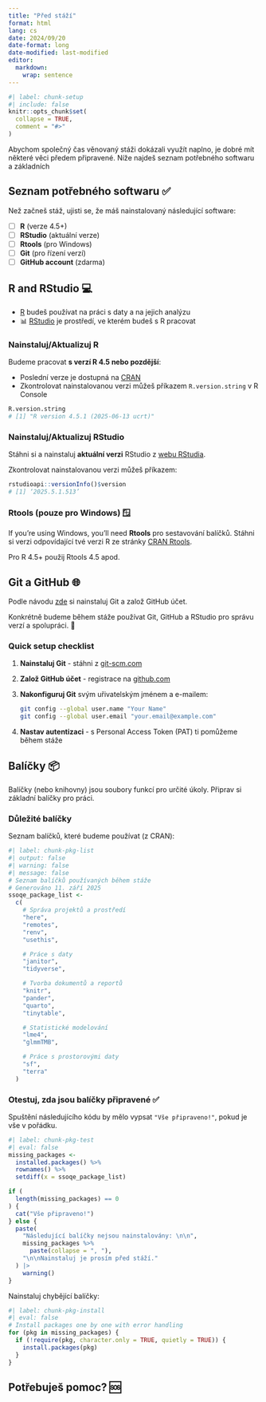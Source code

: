 ---
title: "Před stáží"
format: html
lang: cs
date: 2024/09/20
date-format: long
date-modified: last-modified
editor: 
  markdown: 
    wrap: sentence
---

```{r}
#| label: chunk-setup
#| include: false
knitr::opts_chunk$set(
  collapse = TRUE,
  comment = "#>"
)
```

Abychom společný čas věnovaný stáži dokázali využít naplno, je dobré mít některé věci předem připravené. Níže najdeš seznam potřebného softwaru a základních 

## Seznam potřebného softwaru ✅

Než začneš stáž, ujisti se, že máš nainstalovaný následující software:

- [ ] **R** (verze 4.5+)
- [ ] **RStudio** (aktuální verze)
- [ ] **Rtools** (pro Windows)
- [ ] **Git** (pro řízení verzí)
- [ ] **GitHub account** (zdarma)

## R and RStudio 💻

- [R](https://en.wikipedia.org/wiki/R_(programming_language)) budeš používat na práci s daty a na jejich analýzu
- 📊 [RStudio](https://posit.co/products/open-source/rstudio/) je prostředí, ve kterém budeš s R pracovat

### Nainstaluj/Aktualizuj R

Budeme pracovat **s verzí R 4.5 nebo pozdější**:

- Poslední verze je dostupná na [CRAN](https://cran.r-project.org/)
- Zkontrolovat nainstalovanou verzi můžeš příkazem `R.version.string` v R Console

```r
R.version.string
# [1] "R version 4.5.1 (2025-06-13 ucrt)"
```

### Nainstaluj/Aktualizuj RStudio

Stáhni si a nainstaluj **aktuální verzi** RStudio z [webu RStudia](https://rstudio.com/products/rstudio/download/).

Zkontrolovat nainstalovanou verzi můžeš příkazem:

```r
rstudioapi::versionInfo()$version
# [1] ‘2025.5.1.513’
```

### Rtools (pouze pro Windows) 🪟

If you're using Windows, you'll need **Rtools** pro sestavování balíčků. Stáhni si verzi odpovídající tvé verzi R ze stránky [CRAN Rtools](https://cran.r-project.org/bin/windows/Rtools/).

Pro R 4.5+ použij Rtools 4.5 apod.

## Git a GitHub 🌐

Podle návodu [zde](https://ondrejmottl.github.io/VersionControl_gitHell/) si nainstaluj Git a založ GitHub účet.

Konkrétně budeme během stáže používat Git, GitHub a RStudio pro správu verzí a spolupráci. 🤝

### Quick setup checklist

1. **Nainstaluj Git** - stáhni z [git-scm.com](https://git-scm.com/)
2. **Založ GitHub účet** - registrace na [github.com](https://github.com/)
3. **Nakonfiguruj Git** svým uřivatelským jménem a e-mailem:
   ```bash
   git config --global user.name "Your Name"
   git config --global user.email "your.email@example.com"
   ```
4. **Nastav autentizaci** - s Personal Access Token (PAT) ti pomůžeme během stáže

## Balíčky 📦

Balíčky (nebo knihovny) jsou soubory funkcí pro určité úkoly. Připrav si základní balíčky pro práci.

### Důležité balíčky

Seznam balíčků, které budeme používat (z CRAN):

```{r}
#| label: chunk-pkg-list
#| output: false
#| warning: false
#| message: false
# Seznam balíčků používaných během stáže
# Generováno 11. září 2025
ssoqe_package_list <-
  c(
    # Správa projektů a prostředí
    "here",
    "remotes",
    "renv",
    "usethis",

    # Práce s daty
    "janitor",
    "tidyverse",

    # Tvorba dokumentů a reportů
    "knitr",
    "pander",
    "quarto",
    "tinytable",

    # Statistické modelování
    "lme4",
    "glmmTMB",

    # Práce s prostorovými daty
    "sf",
    "terra"
  )

```

### Otestuj, zda jsou balíčky připravené ✅

Spuštění následujícího kódu by mělo vypsat `"Vše připraveno!"`, pokud je vše v pořádku.

```{r}
#| label: chunk-pkg-test
#| eval: false
missing_packages <-
  installed.packages() %>%
  rownames() %>%
  setdiff(x = ssoqe_package_list)

if (
  length(missing_packages) == 0
) {
  cat("Vše připraveno!")
} else {
  paste(
    "Následující balíčky nejsou nainstalovány: \n\n",
    missing_packages %>%
      paste(collapse = ", "),
    "\n\nNainstaluj je prosím před stáží."
  ) |>
    warning()
}

```

Nainstaluj chybějící balíčky:

```{r}
#| label: chunk-pkg-install
#| eval: false
# Install packages one by one with error handling
for (pkg in missing_packages) {
  if (!require(pkg, character.only = TRUE, quietly = TRUE)) {
    install.packages(pkg)
  }
}
```


## Potřebuješ pomoc? 🆘


